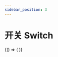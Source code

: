 ```yaml
---
sidebar_position: 3
---
```



# 开关 Switch

<BrowserOnly>
  {() => (<ThemeProvider>
    <Grid xGap={16} cols={2} style={{
      alignItems: 'flex-start'
    }}>
      <Grid yGap={16} cols={1}>
        <CodeBlock title="基础"
                   code={String(BasicCode)}>
          <Basic />
        </CodeBlock>
        <CodeBlock title="尺寸"
                   code={String(SizeCode)}>
          <Size />
        </CodeBlock>
        <CodeBlock title="形状"
                   code={String(ShapeCode)}>
          <Shape />
        </CodeBlock>
      </Grid>
      <Grid yGap={16} cols={1}>
        <CodeBlock title="禁用"
                   code={String(DisabledCode)}>
          <Disabled />
        </CodeBlock>
        <CodeBlock title="内容"
                   code={String(ContentCode)}>
          <Content />
        </CodeBlock>
        <CodeBlock title="图标"
                   code={String(IconCode)}>
          <Icon />
        </CodeBlock>
      </Grid>
    </Grid>
  </ThemeProvider>)}
</BrowserOnly>